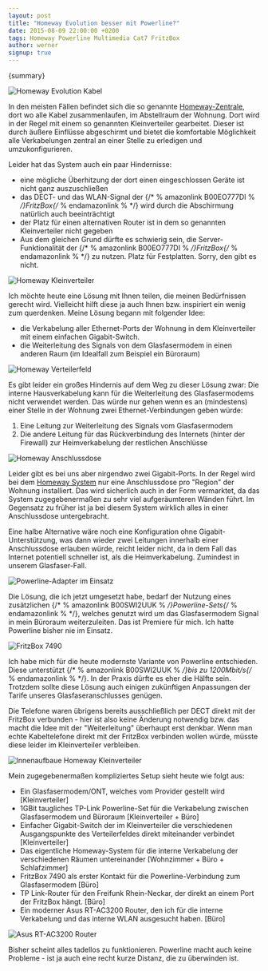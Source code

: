 ```yaml
---
layout: post
title: "Homeway Evolution besser mit Powerline?"
date: 2015-08-09 22:00:00 +0200
tags: Homeway Powerline Multimedia Cat7 FritzBox
author: werner
signup: true
---
```





{summary}

<Image
  src={homewayEvolutionKabelImage}
  alt="Homeway Evolution Kabel"
  caption="Ein echtes kleines Kunstwerk dieses Kabel. Jede Menge Abschirmung und Sonderfinessen. Sozusagen ein 'Cat7+'-Kabel."
/>

In den meisten Fällen befindet sich die so genannte [Homeway-Zentrale](https://www.homeway.de/die-systeme/systemkomponenten/homeway-zentrale.html), dort wo alle Kabel zusammenlaufen, im Abstellraum der Wohnung. Dort wird in der Regel mit einem so genannten Kleinverteiler gearbeitet. Dieser ist durch äußere Einflüsse abgeschirmt und bietet die komfortable Möglichkeit alle Verkabelungen zentral an einer Stelle zu erledigen und umzukonfigurieren.

Leider hat das System auch ein paar Hindernisse:

- eine mögliche Überhitzung der dort einen eingeschlossen Geräte ist nicht ganz auszuschließen
- das DECT- und das WLAN-Signal der {/* % amazonlink B00EO777DI % */}FritzBox{/* % endamazonlink % */} wird durch die Abschirmung natürlich auch beeinträchtigt
- der Platz für einen alternativen Router ist in dem so genannten Kleinverteiler nicht gegeben
- Aus dem gleichen Grund dürfte es schwierig sein, die Server-Funktionalität der {/* % amazonlink B00EO777DI % */}FritzBox{/* % endamazonlink % */} zu nutzen. Platz für Festplatten. Sorry, den gibt es nicht.

<Image
  src={homewayKleinverteilerImage}
  alt="Homeway Kleinverteiler"
  caption="So sieht der typische Homeway-Kleinverteiler aus. Nicht viel anders als ein beliebiger Stromkasten."
/>

Ich möchte heute eine Lösung mit Ihnen teilen, die meinen Bedürfnissen gerecht wird. Vielleicht hilft diese ja auch Ihnen bzw. inspiriert ein wenig zum querdenken. Meine Lösung begann mit folgender Idee:

- die Verkabelung aller Ethernet-Ports der Wohnung in dem Kleinverteiler mit einem einfachen Gigabit-Switch.
- die Weiterleitung des Signals von dem Glasfasermodem in einen anderen Raum (im Idealfall zum Beispiel ein Büroraum)

<Image
  src={homewayVerteilerfeldImage}
  alt="Homeway Verteilerfeld"
  caption="Das Verteilerfeld des Homeway-Systems ist die Zentrale bei der alle Anschlussdosen sauber miteinander verbunden werden können. Ich benutze einfache Cat7-Netzwerkkabel für den Anschluss an den Switch. Es gibt aber beispielsweise auch Y-Kabel zur Aufteilung von Ethernet und Telefon."
/>

Es gibt leider ein großes Hindernis auf dem Weg zu dieser Lösung zwar: Die interne Hausverkabelung kann für die Weiterleitung des Glasfasermodems nicht verwendet werden. Das würde nur gehen wenn es an (mindestens) einer Stelle in der Wohnung zwei Ethernet-Verbindungen geben würde:

1. Eine Leitung zur Weiterleitung des Signals vom Glasfasermodem
2. Die andere Leitung für das Rückverbindung des Internets (hinter der Firewall) zur Heimverkabelung der restlichen Anschlüsse

<Image
  src={homewayAnschlussdoseImage}
  alt="Homeway Anschlussdose"
  caption="So sieht eine typische 10GBit-Anschlussdose im Homeway-Evolution-System aus. Telefonanschlüsse darf man natürlich nicht brauchen."
/>

Leider gibt es bei uns aber nirgendwo zwei Gigabit-Ports. In der Regel wird bei dem [Homeway System](http://www.homeway.de/die-systeme.html) nur eine Anschlussdose pro "Region" der Wohnung installiert. Das wird sicherlich auch in der Form vermarktet, da das System zugegebenermaßen zu sehr viel aufgeräumteren Wänden führt. Im Gegensatz zu früher ist ja bei diesem System wirklich alles in einer Anschlussdose untergebracht.

Eine halbe Alternative wäre noch eine Konfiguration ohne Gigabit-Unterstützung, was dann wieder zwei Leitungen innerhalb einer Anschlussdose erlauben würde, reicht leider nicht, da in dem Fall das Internet potentiell schneller ist, als die Heimverkabelung. Zumindest in unserem Glasfaser-Fall.

<Image
  src={homewayPowerlineAdapterImage}
  alt="Powerline-Adapter im Einsatz"
  caption="Powerline-Adapter von TP Link wie er bei mir in der Homeway-Zentrale verbaut ist. Der Empfänger ist 3 Meter Luftlinie weiter in meinem Büroraum."
/>

Die Lösung, die ich jetzt umgesetzt habe, bedarf der Nutzung eines zusätzlichen {/* % amazonlink B00SWI2UUK % */}Powerline-Sets{/* % endamazonlink % */}, welches genutzt wird um das Glasfasermodem Signal in mein Büroraum weiterzuleiten. Das ist Premiere für mich. Ich hatte Powerline bisher nie im Einsatz.

<Image
  src={homewayFritzBox7490Image}
  alt="FritzBox 7490"
  caption="Die FritzBox 7490 benutze ich zur Aufteilung des Internets auf den Asus- und den Freifunk-Router und natürlich als DECT-Basisstation. Ich fürchte die FritzBox fühlt sich etwas unterfordert."
/>

Ich habe mich für die heute modernste Variante von Powerline entschieden. Diese unterstützt {/* % amazonlink B00SWI2UUK % */}bis zu 1200Mbit/s{/* % endamazonlink % */}. In der Praxis dürfte es eher die Hälfte sein. Trotzdem sollte diese Lösung auch einigen zukünftigen Anpassungen der Tarife unseres Glasfaseranschlusses genügen.

Die Telefone waren übrigens bereits ausschließlich per DECT direkt mit der FritzBox verbunden - hier ist also keine Änderung notwendig bzw. das macht die Idee mit der "Weiterleitung" überhaupt erst denkbar. Wenn man echte Kabeltelefone direkt mit der FritzBox verbinden wollen würde, müsste diese leider im Kleinverteiler verbleiben.

<Image
  src={homewayInnenaufbauKleinverteilerImage}
  alt="Innenaufbaue Homeway Kleinverteiler"
  caption="Mein Aufbau im Innenraum des Homeway-Kleinverteilers. Normalerweise wäre hier unter anderem die FritzBox. Bei mir gibt es nur Glasfasermodem, Switch, Powerline-Adapter und das Homeway-Verteilerfeld. Verhältnismäßig übersichtlich."
/>

Mein zugegebenermaßen kompliziertes Setup sieht heute wie folgt aus:

- Ein Glasfasermodem/ONT, welches vom Provider gestellt wird [Kleinverteiler]
- 1GBit taugliches <AmazonLink id="B00SWI2UUK">TP-Link Powerline-Set</AmazonLink> für die Verkabelung zwischen Glasfasermodem und Büroraum [Kleinverteiler + Büro]
- Einfacher Gigabit-Switch der im Kleinverteiler die verschiedenen Ausgangspunkte des Verteilerfeldes direkt miteinander verbindet [Kleinverteiler]
- Das eigentliche Homeway-System für die interne Verkabelung der verschiedenen Räumen untereinander [Wohnzimmer + Büro + Schlafzimmer]
- <AmazonLink id="B00EO777DI">FritzBox 7490</AmazonLink> als erster Kontakt für
  die Powerline-Verbindung zum Glasfasermodem [Büro]
- TP Link-Router für den Freifunk Rhein-Neckar, der direkt an einem Port der <AmazonLink id="B00EO777DI">FritzBox</AmazonLink> hängt. [Büro]
- Ein moderner <AmazonLink id="B00XJKH67I">Asus RT-AC3200 Router</AmazonLink>, den ich für die interne Verkabelung und das interne WLAN ausgesucht haben. [Büro]

<Image
  src={homewayAsusRouterRTAC3200Image}
  alt="Asus RT-AC3200 Router"
  caption="Asus RT-AC3200 Router - unendlich viel Power für einen WLAN-Router mit der vermutlich besten Firmware im Markt. Leider ist aber nicht alles schon ausgereift."
/>

Bisher scheint alles tadellos zu funktionieren. Powerline macht auch keine Probleme - ist ja auch eine recht kurze Distanz, die zu überwinden ist.
